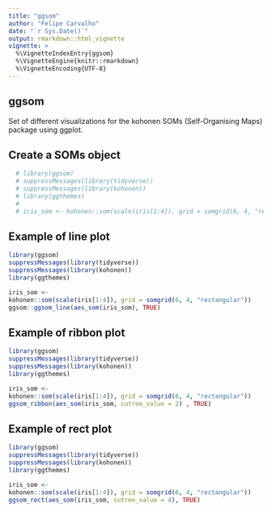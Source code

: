 ```yaml
---
title: "ggsom"
author: "Felipe Carvalho"
date: "`r Sys.Date()`"
output: rmarkdown::html_vignette
vignette: >
  %\VignetteIndexEntry{ggsom}
  %\VignetteEngine{knitr::rmarkdown}
  %\VignetteEncoding{UTF-8}
---
```


## ggsom 

Set of different visualizations for the kohonen SOMs (Self-Organising Maps) package using ggplot.


## Create a SOMs object
```r
  # library(ggsom)
  # suppressMessages(library(tidyverse))
  # suppressMessages(library(kohonen))
  # library(ggthemes)
  # 
  # iris_som <- kohonen::som(scale(iris[1:4]), grid = somgrid(6, 4, "rectangular"))

```

## Example of line plot
```r
library(ggsom)
suppressMessages(library(tidyverse))
suppressMessages(library(kohonen))
library(ggthemes)

iris_som <-
kohonen::som(scale(iris[1:4]), grid = somgrid(6, 4, "rectangular"))
ggsom::ggsom_line(aes_som(iris_som), TRUE)
```
  
## Example of ribbon plot

```r
library(ggsom)
suppressMessages(library(tidyverse))
suppressMessages(library(kohonen))
library(ggthemes)

iris_som <-
kohonen::som(scale(iris[1:4]), grid = somgrid(6, 4, "rectangular"))
ggsom_ribbon(aes_som(iris_som, cutree_value = 2) , TRUE)
```

## Example of rect plot

```r
library(ggsom)
suppressMessages(library(tidyverse))
suppressMessages(library(kohonen))
library(ggthemes)

iris_som <-
kohonen::som(scale(iris[1:4]), grid = somgrid(6, 4, "rectangular"))
ggsom_rect(aes_som(iris_som, cutree_value = 4), TRUE)
```
  
